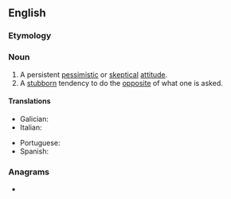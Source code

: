 ==English==

===Etymology===
{{suffix|en|negative|ism}}

===Noun===
{{en-noun|~}}

# A persistent [[pessimistic]] or [[skeptical]] [[attitude]].
# A [[stubborn]] tendency to do the [[opposite]] of what one is asked.

====Translations====
{{trans-top|}}
* Galician: {{t|gl|negativismo|m}}
* Italian: {{t|it|negativismo|m}}
{{trans-mid}}
* Portuguese: {{t|pt|negativismo|m}}
* Spanish: {{t|es|negativismo|m}}
{{trans-bottom}}

===Anagrams===
* {{anagrams|en|time-saving|timesaving}}